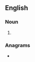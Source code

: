 ==English==

===Noun===
{{head|en|noun plural form}}

# {{plural of|moistener|lang=en}}

===Anagrams===
* {{anagrams|en|a=eeimnorsst|monsterise|neoterisms|remoistens}}